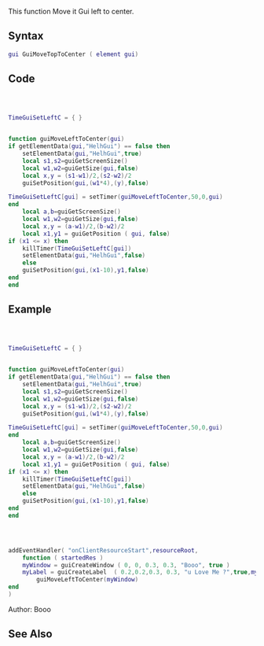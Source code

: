 {{Useless Function}}
<lowercasetitle></lowercasetitle>

This function Move it Gui left to center.

==Syntax==
<syntaxhighlight lang="lua">gui GuiMoveTopToCenter ( element gui)</syntaxhighlight>




==Code==
<syntaxhighlight lang="lua">



TimeGuiSetLeftC = { }
 

function guiMoveLeftToCenter(gui)
if getElementData(gui,"HelhGui") == false then
	setElementData(gui,"HelhGui",true)
    local s1,s2=guiGetScreenSize()
    local w1,w2=guiGetSize(gui,false)
    local x,y = (s1-w1)/2,(s2-w2)/2
	guiSetPosition(gui,(w1*4),(y),false) 

TimeGuiSetLeftC[gui] = setTimer(guiMoveLeftToCenter,50,0,gui)
end
    local a,b=guiGetScreenSize()
    local w1,w2=guiGetSize(gui,false)
    local x,y = (a-w1)/2,(b-w2)/2
    local x1,y1 = guiGetPosition ( gui, false)
if (x1 <= x) then
    killTimer(TimeGuiSetLeftC[gui])
	setElementData(gui,"HelhGui",false)
    else
    guiSetPosition(gui,(x1-10),y1,false)
end
end
</syntaxhighlight>



==Example==
<section name="Example" class="both" show="true">
<syntaxhighlight lang="lua">



TimeGuiSetLeftC = { }
 

function guiMoveLeftToCenter(gui)
if getElementData(gui,"HelhGui") == false then
	setElementData(gui,"HelhGui",true)
    local s1,s2=guiGetScreenSize()
    local w1,w2=guiGetSize(gui,false)
    local x,y = (s1-w1)/2,(s2-w2)/2
	guiSetPosition(gui,(w1*4),(y),false) 

TimeGuiSetLeftC[gui] = setTimer(guiMoveLeftToCenter,50,0,gui)
end
    local a,b=guiGetScreenSize()
    local w1,w2=guiGetSize(gui,false)
    local x,y = (a-w1)/2,(b-w2)/2
    local x1,y1 = guiGetPosition ( gui, false)
if (x1 <= x) then
    killTimer(TimeGuiSetLeftC[gui])
	setElementData(gui,"HelhGui",false)
    else
    guiSetPosition(gui,(x1-10),y1,false)
end
end




addEventHandler( "onClientResourceStart",resourceRoot,
 	function ( startedRes )
	myWindow = guiCreateWindow ( 0, 0, 0.3, 0.3, "Booo", true )
	myLabel = guiCreateLabel  ( 0.2,0.2,0.3, 0.3, "u Love Me ?",true,myWindow)
		guiMoveLeftToCenter(myWindow)
end
)




</syntaxhighlight>
</section>

Author: Booo

==See Also==
{{Useful_Functions}}